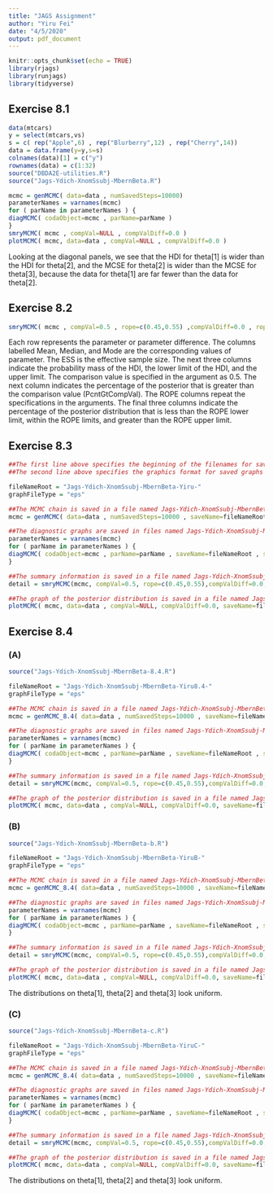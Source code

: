 ```yaml
---
title: "JAGS Assignment"
author: "Yiru Fei"
date: "4/5/2020"
output: pdf_document
---
```


```r
knitr::opts_chunk$set(echo = TRUE)
library(rjags)
library(runjags)
library(tidyverse)
```

## Exercise 8.1

```r
data(mtcars)
y = select(mtcars,vs)
s = c( rep("Apple",6) , rep("Blurberry",12) , rep("Cherry",14))
data = data.frame(y=y,s=s)
colnames(data)[1] = c("y")
rownames(data) = c(1:32)
source("DBDA2E-utilities.R")
source("Jags-Ydich-XnomSsubj-MbernBeta.R")
```
```r
mcmc = genMCMC( data=data , numSavedSteps=10000)
parameterNames = varnames(mcmc)
for ( parName in parameterNames ) {
diagMCMC( codaObject=mcmc , parName=parName )
}
smryMCMC( mcmc , compVal=NULL , compValDiff=0.0 )
plotMCMC( mcmc, data=data , compVal=NULL , compValDiff=0.0 )
```
Looking at the diagonal panels, we see that the HDI for theta[1] is wider than the HDI for theta[2], and the MCSE for theta[2] is wider than the MCSE for theta[3], because the data for theta[1] are far fewer than the data for theta[2]. 

## Exercise 8.2
```r
smryMCMC( mcmc , compVal=0.5 , rope=c(0.45,0.55) ,compValDiff=0.0 , ropeDiff = c(-0.05,0.05) )
```  
Each row represents the parameter or parameter difference. The columns labelled Mean, Median, and Mode are the corresponding values of parameter. The ESS is the effective sample size. The next three columns indicate the probability mass of the HDI, the lower limit of the HDI, and the upper limit. The comparison value is specified in the argument as 0.5. The next column indicates the percentage of the posterior that is greater than the comparison value (PcntGtCompVal). The ROPE columns repeat the specifications in the arguments. The final three columns indicate the percentage of the posterior distribution that is less than the ROPE lower limit, within the ROPE limits, and greater than the ROPE upper limit.

## Exercise 8.3
```r
##The first line above specifies the beginning of the filenames for saved information
##The second line above specifies the graphics format for saved graphs

fileNameRoot = "Jags-Ydich-XnomSsubj-MbernBeta-Yiru-" 
graphFileType = "eps"

##The MCMC chain is saved in a file named Jags-Ydich-XnomSsubj-MbernBeta-Yiru-Mcmc.Rdata
mcmc = genMCMC( data=data , numSavedSteps=10000 , saveName=fileNameRoot )

##The diagnostic graphs are saved in files named Jags-Ydich-XnomSsubj-MbernBeta-Yiru - Diagtheta.eps
parameterNames = varnames(mcmc)
for ( parName in parameterNames ) {
diagMCMC( codaObject=mcmc , parName=parName , saveName=fileNameRoot , saveType=graphFileType )
}

##The summary information is saved in a file named Jags-Ydich-XnomSsubj-MbernBeta-Yiru-detail.csv
detail = smryMCMC(mcmc, compVal=0.5, rope=c(0.45,0.55),compValDiff=0.0, ropeDiff = c(-0.05,0.05) ,saveName=fileNameRoot )

##The graph of the posterior distribution is saved in a file named Jags-Ydich-XnomSsubj-MbernBeta-Yiru-Post.eps
plotMCMC( mcmc, data=data , compVal=NULL, compValDiff=0.0, saveName=fileNameRoot , saveType=graphFileType)
```  

## Exercise 8.4

### (A)
```r
source("Jags-Ydich-XnomSsubj-MbernBeta-8.4.R")

fileNameRoot = "Jags-Ydich-XnomSsubj-MbernBeta-Yiru8.4-" 
graphFileType = "eps"

##The MCMC chain is saved in a file named Jags-Ydich-XnomSsubj-MbernBeta-Yiru8.4-Mcmc.Rdata
mcmc = genMCMC_8.4( data=data , numSavedSteps=10000 , saveName=fileNameRoot )

##The diagnostic graphs are saved in files named Jags-Ydich-XnomSsubj-MbernBeta-Yiru8.4 - Diagtheta.eps
parameterNames = varnames(mcmc)
for ( parName in parameterNames ) {
diagMCMC( codaObject=mcmc , parName=parName , saveName=fileNameRoot , saveType=graphFileType )
}

##The summary information is saved in a file named Jags-Ydich-XnomSsubj-MbernBeta-Yiru8.4-detail.csv
detail = smryMCMC(mcmc, compVal=0.5, rope=c(0.45,0.55),compValDiff=0.0, ropeDiff = c(-0.05,0.05) ,saveName=fileNameRoot )

##The graph of the posterior distribution is saved in a file named Jags-Ydich-XnomSsubj-MbernBeta-Yiru8.4-Post.eps
plotMCMC( mcmc, data=data , compVal=NULL, compValDiff=0.0, saveName=fileNameRoot , saveType=graphFileType)
```

### (B)
```r
source("Jags-Ydich-XnomSsubj-MbernBeta-b.R")

fileNameRoot = "Jags-Ydich-XnomSsubj-MbernBeta-YiruB-" 
graphFileType = "eps"

##The MCMC chain is saved in a file named Jags-Ydich-XnomSsubj-MbernBeta-YiruB-Mcmc.Rdata
mcmc = genMCMC_8.4( data=data , numSavedSteps=10000 , saveName=fileNameRoot )

##The diagnostic graphs are saved in files named Jags-Ydich-XnomSsubj-MbernBeta-YiruB - Diagtheta.eps
parameterNames = varnames(mcmc)
for ( parName in parameterNames ) {
diagMCMC( codaObject=mcmc , parName=parName , saveName=fileNameRoot , saveType=graphFileType )
}

##The summary information is saved in a file named Jags-Ydich-XnomSsubj-MbernBeta-YiruB-detail.csv
detail = smryMCMC(mcmc, compVal=0.5, rope=c(0.45,0.55),compValDiff=0.0, ropeDiff = c(-0.05,0.05) ,saveName=fileNameRoot )

##The graph of the posterior distribution is saved in a file named Jags-Ydich-XnomSsubj-MbernBeta-YiruB-Post.eps
plotMCMC( mcmc, data=data , compVal=NULL, compValDiff=0.0, saveName=fileNameRoot , saveType=graphFileType)
```  
The distributions on theta[1], theta[2] and theta[3] look uniform.

### (C)
```r
source("Jags-Ydich-XnomSsubj-MbernBeta-c.R")

fileNameRoot = "Jags-Ydich-XnomSsubj-MbernBeta-YiruC-" 
graphFileType = "eps"

##The MCMC chain is saved in a file named Jags-Ydich-XnomSsubj-MbernBeta-YiruC-Mcmc.Rdata
mcmc = genMCMC_8.4( data=data , numSavedSteps=10000 , saveName=fileNameRoot )

##The diagnostic graphs are saved in files named Jags-Ydich-XnomSsubj-MbernBeta-YiruC - Diagtheta.eps
parameterNames = varnames(mcmc)
for ( parName in parameterNames ) {
diagMCMC( codaObject=mcmc , parName=parName , saveName=fileNameRoot , saveType=graphFileType )
}

##The summary information is saved in a file named Jags-Ydich-XnomSsubj-MbernBeta-YiruC-detail.csv
detail = smryMCMC(mcmc, compVal=0.5, rope=c(0.45,0.55),compValDiff=0.0, ropeDiff = c(-0.05,0.05) ,saveName=fileNameRoot )

##The graph of the posterior distribution is saved in a file named Jags-Ydich-XnomSsubj-MbernBeta-YiruC-Post.eps
plotMCMC( mcmc, data=data , compVal=NULL, compValDiff=0.0, saveName=fileNameRoot , saveType=graphFileType)
```  
The distributions on theta[1], theta[2] and theta[3] look uniform.

